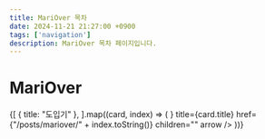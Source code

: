 ```yaml
---
title: MariOver 목차
date: 2024-11-21 21:27:00 +0900
tags: ['navigation']
description: MariOver 목차 페이지입니다.
---
```



# MariOver

<Cards>
	{[
		{ title: "도입기" },
	].map((card, index) => (
		<Cards.Card
			key={index}
			icon={<NextraIcon name="tgr" />}
			title={card.title}
			href={"/posts/mariover/" + index.toString()}
			children=""
			arrow
		/>
	))}
</Cards>